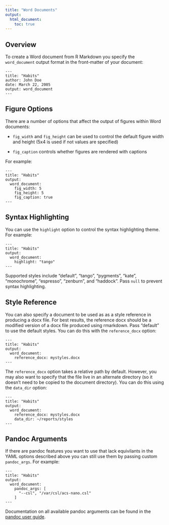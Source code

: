 ```yaml
---
title: "Word Documents"
output:
  html_document:
    toc: true
---
```


## Overview

To create a Word document from R Markdown you specify the `word_document` output format in the front-matter of your document:

    ---
    title: "Habits"
    author: John Doe
    date: March 22, 2005
    output: word_document
    ---

## Figure Options

There are a number of options that affect the output of figures within Word documents:

* `fig_width` and  `fig_height` can be used to control the default figure width and height (5x4 is used if not values are specified)

* `fig_caption` controls whether figures are rendered with captions

For example:

    ---
    title: "Habits"
    output:
      word_document:
        fig_width: 5
        fig_height: 5
        fig_caption: true
    ---

## Syntax Highlighting

You can use the `highlight` option to control the syntax highlighting theme. For example:

    ---
    title: "Habits"
    output:
      word_document:
        highlight: "tango"
    ---

Supported styles include "default", "tango", "pygments", "kate", "monochrome", "espresso", "zenburn", and "haddock". Pass `null` to prevent syntax highlighting.


## Style Reference

You can also specify a document to be used as as a style reference in producing a docx file. For best results, the reference docx should be a modified version of a docx file produced using rmarkdown. Pass "default" to use the default styles. You can do this with the `reference_docx` option:

    ---
    title: "Habits"
    output:
      word_document:
        reference_docx: mystyles.docx
    ---

The `reference_docx` option takes a relative path by default. However, you may also want to specify that the file live in an alternate directory (so it doesn't need to be copied to the document directory). You can do this using the `data_dir` option:

    ---
    title: "Habits"
    output:
      word_document:
        reference_docx: mystyles.docx
        data_dir: ~/reports/styles
    ---


## Pandoc Arguments

If there are pandoc features you want to use that lack equivilants in the YAML options described above you can still use them by passing custom `pandoc_args`. For example:

    ---
    title: "Habits"
    output:
      word_document:
        pandoc_args: [
          "--csl", "/var/csl/acs-nano.csl"
        ]
    ---

Documentation on all available pandoc arguments can be found in the [pandoc user guide](http://johnmacfarlane.net/pandoc/README.html#options).
